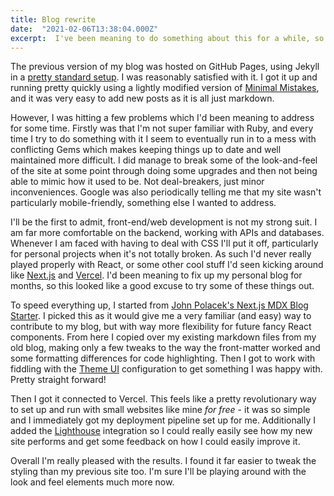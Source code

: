 ```yaml
---
title: Blog rewrite
date:  "2021-02-06T13:38:04.000Z"
excerpt:  I've been meaning to do something about this for a while, so I've picked up Vercel, Next.js and MDX.
---
```


The previous version of my blog was hosted on GitHub Pages, using Jekyll in a [pretty standard setup][github-jekyll].  I was reasonably satisfied with it.  I got it up and running pretty quickly using a lightly modified version of [Minimal Mistakes][mmistakes], and it was very easy to add new posts as it is all just markdown.

However, I was hitting a few problems which I'd been meaning to address for some time.  Firstly was that I'm not super familiar with Ruby, and every time I try to do something with it I seem to eventually run in to a mess with conflicting Gems which makes keeping things up to date and well maintained more difficult.  I did manage to break some of the look-and-feel of the site at some point through doing some upgrades and then not being able to mimic how it used to be.  Not deal-breakers, just minor inconveniences.  Google was also periodically telling me that my site wasn't particularly mobile-friendly, something else I wanted to address.

I'll be the first to admit, front-end/web development is not my strong suit.  I am far more comfortable on the backend, working with APIs and databases.  Whenever I am faced with having to deal with CSS I'll put it off, particularly for personal projects when it's not totally broken.  As such I'd never really played properly with React, or some other cool stuff I'd seen kicking around like [Next.js][nextjs] and [Vercel][vercel].  I'd been meaning to fix up my personal blog for months, so this looked like a good excuse to try some of these things out.

To speed everything up, I started from [John Polacek's Next.js MDX Blog Starter][mdx-starter].  I picked this as it would give me a very familiar (and easy) way to contribute to my blog, but with way more flexibility for future fancy React components.  From here I copied over my existing markdown files from my old blog, making only a few tweaks to the way the front-matter worked and some formatting differences for code highlighting.  Then I got to work with fiddling with the [Theme UI][theme-ui] configuration to get something I was happy with.  Pretty straight forward!

Then I got it connected to Vercel.  This feels like a pretty revolutionary way to set up and run with small websites like mine *for free* - it was so simple and I immediately got my deployment pipeline set up for me.  Additionally I added the [Lighthouse][lighthouse] integration so I could really easily see how my new site performs and get some feedback on how I could easily improve it.

Overall I'm really pleased with the results.  I found it far easier to tweak the styling than my previous site too.  I'm sure I'll be playing around with the look and feel elements much more now.

[github-jekyll]: https://docs.github.com/en/github/working-with-github-pages/setting-up-a-github-pages-site-with-jekyll
[mmistakes]: https://github.com/mmistakes/minimal-mistakes
[nextjs]: https://nextjs.org/
[vercel]: https://vercel.com/
[mdx-starter]: https://github.com/johnpolacek/nextjs-mdx-blog-starter
[theme-ui]: https://theme-ui.com/
[lighthouse]: https://vercel.com/integrations/lighthouse
